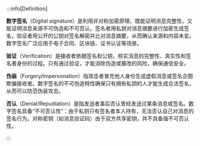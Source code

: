
:::info[Definition]

**数字签名**（Digital signature）是利用非对称加密原理，既能证明消息完整性，又能证明消息来源不可伪造和不可否认。签名者用私钥对消息摘要进行加密生成签名，验证者用公开的公钥对签名解密并比对消息摘要，从而确认来源和内容未变。数字签名广泛应用于电子合同、区块链、证书认证等场景。

**验证**（Verification）是接收者依据签名和公钥，核实消息的完整性、真实性和签名者身份的过程。只有通过验证，才能消除伪造或篡改的风险，确保通信安全。

**伪装**（Forgery/Impersonation）指攻击者冒充他人身份生成虚假消息或签名企图欺骗接收者。数字签名的不可伪造特性确保只有拥有私钥的人才能生成合法签名，从而可以防范伪装攻击。

**否认**（Denial/Repudiation）是指发送者事后否认曾经发送过某条消息或签名。数字签名具备“不可否认性”：由于私钥只有签名者本人持有，无法否认自己对消息的签名行为。对称密钥（如消息验证码）由于双方共享密钥，并不具备强不可否认性。

:::

